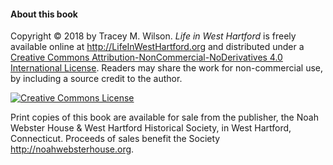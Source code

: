 #### About this book {-}

Copyright © 2018 by Tracey M. Wilson. *Life in West Hartford* is freely available online at <http://LifeInWestHartford.org> and distributed under a <a rel="license" href="http://creativecommons.org/licenses/by-nc-nd/4.0/">Creative Commons Attribution-NonCommercial-NoDerivatives 4.0 International License</a>. Readers may share the work for non-commercial use, by including a source credit to the author.

<a rel="license" href="http://creativecommons.org/licenses/by-nc-nd/4.0/"><img alt="Creative Commons License" style="border-width:0" src="images/cc-by-nc-nd-88x31.png" /></a>

Print copies of this book are available for sale from the publisher, the Noah Webster House & West Hartford Historical Society, in West Hartford, Connecticut. Proceeds of sales benefit the Society <http://noahwebsterhouse.org>.
